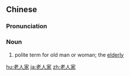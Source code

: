 ==Chinese==
{{zh-forms|type=21}}

===Pronunciation===
{{zh-pron
|m=lǎorénjiā,tl=y
|h=pfs=ló-ngìn-kâ
|c=lou5 jan4 gaa1
|cat=n
}}

===Noun===
{{zh-noun}}

# polite term for old man or woman; the [[elderly]]

{{zh-cat|Intermediate}}

[[hu:老人家]]
[[ja:老人家]]
[[zh:老人家]]
